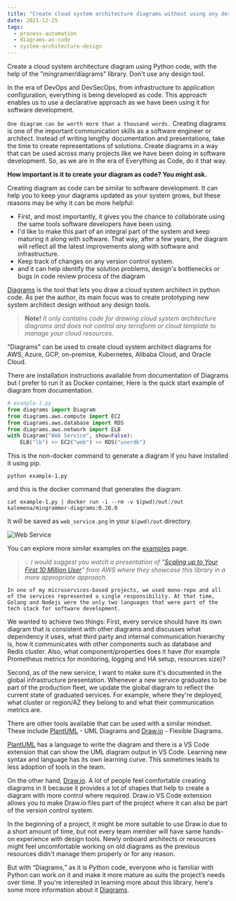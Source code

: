 ```yaml
---
title: "Create cloud system architecture diagrams without using any design tool"
date: 2021-12-25
tags:
  - process-automation
  - diagrams-as-code
  - system-architecture-design
---
```


Create a cloud system architecture diagram using Python code, with the help of the "mingramer/diagrams" library. Don't use any design tool.


In the era of DevOps and DevSecOps, from infrastructure to application configuration, everything is being developed as code. This approach enables us to use a declarative approach as we have been using it for software development.

`One diagram can be worth more than a thousand words.` Creating diagrams is one of the important communication skills as a software engineer or architect. Instead of writing lengthy documentation and presentations, take the time to create representations of solutions. Create diagrams in a way that can be used across many projects like we have been doing in software development. So, as we are in the era of Everything as Code, do it that way.

**How important is it to create your diagram as code? You might ask.**

Creating diagram as code can be similar to software development. It can help you
to keep your diagrams updated as your system grows, but these reasons may be why
it can be more helpful:

- First, and most importantly, it gives you the chance to collaborate using the same tools software developers have been using.
- I'd like to make this part of an integral part of the system and keep maturing it along with software. That way, after a few years, the diagram will reflect all the latest improvements along with software and infrastructure.
- Keep track of changes on any version control system.
- and it can help identify the solution problems, design's bottlenecks or bugs in code review process of the diagram

[Diagrams][diagram] is the tool that lets you draw a cloud system architect in python code. As per the author, its main focus was to create prototyping new system architect design without any design tools.

> **Note!** _It only contains code for drawing cloud system architecture diagrams and does not control any terraform or cloud template to manage your cloud resources._

"Diagrams" can be used to create cloud system architect diagrams for AWS, Azure, GCP, on-premise, Kubernetes, Alibaba Cloud, and Oracle Cloud.

There are installation instructions available from documentation of Diagrams but I prefer to run it as Docker container, Here is the quick start example of diagram from documentation.

```python
# example-1.py
from diagrams import Diagram
from diagrams.aws.compute import EC2
from diagrams.aws.database import RDS
from diagrams.aws.network import ELB
with Diagram("Web Service", show=False):
    ELB("lb") >> EC2("web") >> RDS("userdb")
```

This is the non-docker command to generate a diagram if you have installed it using pip.

```shell
python example-1.py
```

and this is the docker command that generates the diagram.

```shell
cat example-1.py | docker run -i --rm -v $(pwd)/out:/out kalemena/mingrammer-diagrams:0.20.0
```

It will be saved as `web_service.png` in your `$(pwd)/out` directory.

![Web Service](./example-1.png)

You can explore more similar examples on the [examples](https://diagrams.mingrammer.com/docs/getting-started/examples) page.

> 💡 _I would suggest you watch a presentation of "[Scaling up to Your First 10 Million User](https://youtu.be/Ma3xWDXTxRg)" from AWS where they showcase this library in a more appropriate approach._

`In one of my microservices-based projects, we used mono-repo and all of the services represented a single responsibility. At that time, Golang and Nodejs were the only two languages that were part of the tech stack for software development.`

We wanted to achieve two things: First, every service should have its own diagram that is consistent with other diagrams and discusses what dependency it uses, what third party and internal communication hierarchy is, how it communicates with other components such as database and Redis cluster. Also, what component/properties does it have (for example Prometheus metrics for monitoring, logging and HA setup, resources size)?

Second, as of the new service, I want to make sure it's documented in the global infrastructure presentation. Whenever a new service graduates to be part of the production fleet, we update the global diagram to reflect the current state of graduated services. For example, where they're deployed, what cluster or region/AZ they belong to and what their communication metrics are.

There are other tools available that can be used with a similar mindset. These include [PlantUML](https://plantuml.com/) - UML Diagrams and [Draw.io](http://draw.io/) - Flexible Diagrams.

[PlantUML](https://plantuml.com/) has a language to write the diagram and there is a VS Code extension that can show the UML diagram output in VS Code. Learning new syntax and language has its own learning curve. This sometimes leads to less adoption of tools in the team.

On the other hand, [Draw.io](http://draw.io/). A lot of people feel comfortable creating diagrams in it because it provides a lot of shapes that help to create a diagram with more control where required. Draw.io VS Code extension allows you to make Draw.io files part of the project where it can also be part of the version control system.

In the beginning of a project, it might be more suitable to use Draw.io due to a short amount of time, but not every team member will have same hands-on experience with design tools. Newly onboard architects or resources might feel uncomfortable working on old diagrams as the previous resources didn't manage them properly or for any reason.

But with “Diagrams,” as it is Python code, everyone who is familiar with Python can work on it and make it more mature as suits the project’s needs over time. If you're interested in learning more about this library, here's some more information about it [Diagrams][diagram].

[diagram]: https://github.com/mingrammer/diagrams
